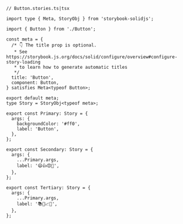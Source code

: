 ```tsx
// Button.stories.ts|tsx

import type { Meta, StoryObj } from 'storybook-solidjs';

import { Button } from './Button';

const meta = {
  /* 👇 The title prop is optional.
   * See https://storybook.js.org/docs/solid/configure/overview#configure-story-loading
   * to learn how to generate automatic titles
   */
  title: 'Button',
  component: Button,
} satisfies Meta<typeof Button>;

export default meta;
type Story = StoryObj<typeof meta>;

export const Primary: Story = {
  args: {
    backgroundColor: '#ff0',
    label: 'Button',
  },
};

export const Secondary: Story = {
  args: {
    ...Primary.args,
    label: '😄👍😍💯',
  },
};

export const Tertiary: Story = {
  args: {
    ...Primary.args,
    label: '📚📕📈🤓',
  },
};
```
